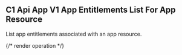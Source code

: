 ## C1 Api App V1 App Entitlements List For App Resource

List app entitlements associated with an app resource.

{/* render operation */}

